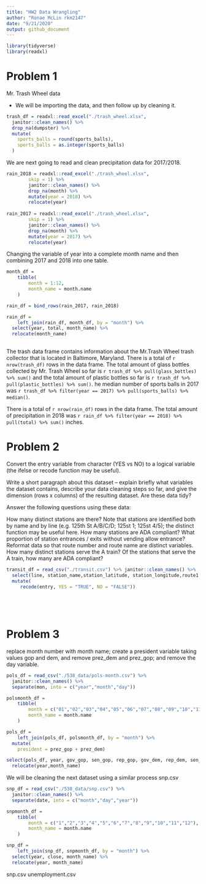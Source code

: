 ```yaml
---
title: "HW2 Data Wrangling"
author: "Ronae McLin rkm2147"
date: "9/21/2020"
output: github_document
---
```


```r
library(tidyverse)
library(readxl)
```

# Problem 1

 Mr. Trash Wheel data

- We will be importing the data, and then follow up by cleaning it.

```r
trash_df = readxl::read_excel("./trash_wheel.xlsx",                    range = "A2:N408") %>% 
  janitor::clean_names() %>% 
  drop_na(dumpster) %>% 
  mutate(
    sports_balls = round(sports_balls),
    sports_balls = as.integer(sports_balls)
  )

```

We are next going to read and clean precipitation data for 2017/2018. 

```r
rain_2018 = readxl::read_excel("./trash_wheel.xlsx",                    sheet = "2018 Precipitation",
        skip = 1) %>% 
        janitor::clean_names() %>% 
        drop_na(month) %>% 
        mutate(year = 2018) %>% 
        relocate(year)
  
rain_2017 = readxl::read_excel("./trash_wheel.xlsx",                    sheet = "2017 Precipitation",
        skip = 1) %>% 
        janitor::clean_names() %>% 
        drop_na(month) %>% 
        mutate(year = 2017) %>% 
        relocate(year)
```

Changing the variable of year into a complete month name and then combining 2017 and 2018 into one table. 

```r
month_df = 
	tibble(
		month = 1:12,
		month_name = month.name
	)

rain_df = bind_rows(rain_2017, rain_2018)

rain_df =
	left_join(rain_df, month_df, by = "month") %>% 
  select(year, total, month_name) %>% 
  relocate(month_name)
  
```


The trash data frame contains information about the Mr.Trash Wheel trash collector that is located in Baltimore, Maryland. 
There is a total of `r nrow(trash_df)` rows in the data frame. The total amount of glass bottles collected by Mr. Trash Wheel so far is `r trash_df %>% pull(glass_bottles) %>% sum()` and the total amount of plastic bottles so far is `r trash_df %>% pull(plastic_bottles) %>% sum()`. 
he median number of sports balls in 2017 was `r trash_df %>% filter(year == 2017) %>% pull(sports_balls) %>% median()`.

There is a total of `r nrow(rain_df)` rows in the data frame.
The total amount of precipitation in 2018 was `r rain_df %>% filter(year == 2018) %>% pull(total) %>% sum()` inches.


# Problem 2



 Convert the entry variable from character (YES vs NO) to a logical variable (the ifelse or recode function may be useful).

Write a short paragraph about this dataset – explain briefly what variables the dataset contains, describe your data cleaning steps so far, and give the dimension (rows x columns) of the resulting dataset. Are these data tidy?

Answer the following questions using these data:

How many distinct stations are there? Note that stations are identified both by name and by line (e.g. 125th St A/B/C/D; 125st 1; 125st 4/5); the distinct function may be useful here.
How many stations are ADA compliant?
What proportion of station entrances / exits without vending allow entrance?
Reformat data so that route number and route name are distinct variables. How many distinct stations serve the A train? Of the stations that serve the A train, how many are ADA compliant?



```r
transit_df = read_csv("./transit.csv") %>% janitor::clean_names() %>% 
  select(line, station_name,station_latitude, station_longitude,route1:route11, entry, vending,       entrance_type, ada) %>% 
  mutate(
     recode(entry, YES = "TRUE", NO = "FALSE"))
    
    
  
  
```


# Problem 3




 replace month number with month name; create a president variable taking values gop and dem, and remove prez_dem and prez_gop; and remove the day variable.
```r
pols_df = read_csv("./538_data/pols-month.csv") %>% 
  janitor::clean_names() %>% 
  separate(mon, into = c("year","month","day"))

```

```r
polsmonth_df = 
	tibble(
		month = c("01","02","03","04","05","06","07","08","09","10","11","12"),
		month_name = month.name
	)

pols_df =
	left_join(pols_df, polsmonth_df, by = "month") %>% 
  mutate(
    president = prez_gop + prez_dem)  

select(pols_df, year, gov_gop, sen_gop, rep_gop, gov_dem, rep_dem, sen_dem, month_name, president) %>% 
  relocate(year,month_name)

```

We will be cleaning the next dataset using a similar process
snp.csv
```r
snp_df = read_csv("./538_data/snp.csv") %>% 
  janitor::clean_names() %>% 
  separate(date, into = c("month","day","year"))

snpmonth_df = 
	tibble(
		month = c("1","2","3","4","5","6","7","8","9","10","11","12"),
		month_name = month.name
	)

snp_df =
	left_join(snp_df, snpmonth_df, by = "month") %>% 
  select(year, close, month_name) %>% 
  relocate(year, month_name)
```

snp.csv unemployment.csv
```r

```

